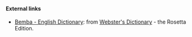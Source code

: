 ==== External links====
*[http://www.websters-online-dictionary.org/definition/Bemba-english/ Bemba - English Dictionary]: from [http://www.websters-online-dictionary.org/ Webster's Dictionary] - the Rosetta Edition.